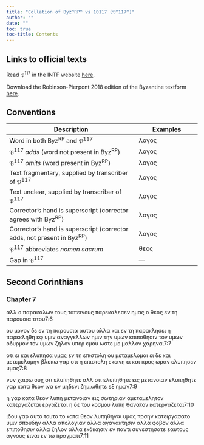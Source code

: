 ```yaml
---
title: "Collation of Byz^RP^ vs 10117 (𝔓^117^)"
author: ""
date: ""
toc: true
toc-title: Contents
---
```


::: {.callout-note appearance="minimal" icon="false" collapse="true"}
# Links to official texts

Read 𝔓^117^ in the INTF website [here](https://ntvmr.uni-muenster.de/manuscript-workspace?docID=10117).

Download the Robinson-Pierpont 2018 edition of the Byzantine textform [here](https://web.archive.org/web/20210413060536/https://byzantinetext.com/wp-content/uploads/2021/03/robinson-pierpont-2018-gnt-edition.pdf).


:::


::: {.callout-note appearance="minimal" icon="false" collapse="true"}
# Conventions

| Description                                                              	| Examples                           	|
|--------------------------------------------------------------------------	|------------------------------------	|
| Word in both Byz^RP^ and 𝔓^117^                                   	| λογος                              	|
| 𝔓^117^ *adds* (word not present in Byz^RP^)                       	| [λογος]{.greek-added}            	|
| 𝔓^117^ *omits* (word present in Byz^RP^)                          	| [λογος]{.greek-omitted}          	|
| Text fragmentary, supplied by transcriber of 𝔓^117^               	| [λογος]{.greek-supplied}         	|
| Text unclear, supplied by transcriber of 𝔓^117^                   	| [λογος]{.unclear}                	|
| Corrector's hand is superscript (corrector agrees with Byz^RP^)          	| [λογος]{.corr}                   	|
| Corrector's hand is superscript (corrector adds, not present in Byz^RP^) 	| [[λογος]{.corr}]{.greek-added} 	|
| 𝔓^117^ abbreviates *nomen sacrum*                                 	| [θεος]{.greek-abbr}            	|
| Gap in 𝔓^117^                                                     	| [―]{.gap}                        	|
:::

## Second Corinthians

### Chapter 7

[αλλ]{.greek-omitted} [ο]{.greek-omitted} [παρακαλων]{.greek-omitted} [τους]{.greek-omitted} [ταπεινους]{.greek-omitted} [παρεκαλεσεν]{.greek-supplied} [ημας]{.greek-supplied} [ο]{.greek-supplied} [θεος]{.greek-abbr} [ε]{.unclear}[ν]{.greek-supplied} [τη]{.greek-supplied} [παρουσια]{.greek-supplied} [τιτου]{.greek-supplied}[7:6]{.aside}

ο[υ]{.unclear} [μ]{.unclear}ονον δ[ε]{.unclear} [εν]{.greek-supplied} [τη]{.greek-supplied} [παρουσια]{.greek-supplied} [α]{.unclear}υτου αλλα κα[ι]{.unclear} [εν]{.unclear} [τη]{.greek-supplied} [παρακλησει]{.greek-supplied} η παρεκ[λη]{.unclear}θη [ε]{.unclear}φ υ[μιν]{.greek-supplied} [αναγγελ]{.greek-supplied}[λ]{.unclear}ων ημιν την υ[μων]{.greek-supplied} [επιποθησιν]{.greek-supplied} τον υμων [οδυρμον]{.greek-supplied} [τον]{.greek-supplied} [υμω]{.greek-supplied}ν ζηλ[ο]{.unclear}ν υπερ [εμου]{.greek-supplied} [ωστε]{.greek-supplied} [με]{.greek-supplied} [μαλλ]{.greek-supplied}[ον]{.unclear} χαρηναι[7:7]{.aside}

[οτι]{.greek-supplied} [ει]{.greek-supplied} [και]{.greek-supplied} [ελυπησα]{.greek-supplied} [υμ]{.greek-supplied}[ας]{.unclear} [ε]{.unclear}[ν]{.greek-supplied} τη επι[στολη]{.greek-supplied} [ου]{.greek-supplied} [μεταμελομ]{.greek-supplied}[α]{.unclear}ι ει [δε]{.greek-added} [και]{.greek-supplied} [μετεμελομην]{.greek-supplied} [βλ]{.greek-supplied}[ε]{.unclear}πω [γαρ]{.greek-omitted} οτι [η]{.unclear} [επιστολη]{.greek-omitted} [εκεινη]{.greek-omitted} [ει]{.greek-omitted} [και]{.greek-omitted} [προς]{.greek-omitted} [ωραν]{.greek-omitted} [ελυπησεν]{.greek-omitted} [υμας]{.greek-omitted}[7:8]{.aside}

[νυν]{.greek-omitted} [χαιρω]{.greek-omitted} [ουχ]{.greek-omitted} [οτι]{.greek-omitted} [ελυπηθητε]{.greek-omitted} [αλλ]{.greek-omitted} [οτι]{.greek-omitted} [ελ]{.greek-supplied}υπηθ[ητε]{.greek-supplied} [εις]{.greek-supplied} [μετανοιαν]{.greek-supplied} [ελυ]{.greek-supplied}[πη]{.greek-supplied}θητε γαρ [κα]{.unclear}τ[α]{.unclear} [θεον]{.greek-abbr} [ινα]{.greek-supplied} [εν]{.greek-supplied} [μηδενι]{.greek-supplied} [ζ]{.unclear}ημιωθη[τ]{.unclear}ε [ε]{.unclear}ξ η[μων]{.greek-supplied}[7:9]{.aside}

[η]{.greek-supplied} [γαρ]{.greek-supplied} [κατα]{.greek-supplied} [θεον]{.greek-abbr} λυπη μ[ε]{.unclear}τ[α]{.unclear}ν[ο]{.unclear}[ιαν]{.greek-supplied} [εις]{.greek-supplied} [σωτηριαν]{.greek-supplied} αμεταμελη[τ]{.unclear}ον [κατεργαζεται]{.greek-omitted} [[ε]{.unclear}[ργαζεται]{.greek-supplied}]{.greek-added} [η]{.greek-supplied} [δε]{.greek-supplied} του κοσμο[υ]{.unclear} [λυ]{.unclear}[πη]{.greek-supplied} [θανατον]{.greek-supplied} [κατεργα]{.greek-supplied}ζεται[7:10]{.aside}

ιδ[ου]{.greek-supplied} [γαρ]{.greek-supplied} [αυτο]{.greek-supplied} [τουτο]{.greek-supplied} [το]{.greek-supplied} [κατα]{.greek-supplied} [θεον]{.greek-abbr} λ[υπ]{.unclear}ηθ[ηναι]{.greek-supplied} [υμας]{.greek-omitted} [ποσην]{.greek-supplied} [κατειρ]{.greek-supplied}γασατο [υμιν]{.greek-supplied} [σπουδην]{.greek-supplied} [αλλα]{.greek-supplied} [απο]{.greek-supplied}[λ]{.unclear}ογιαν [α]{.unclear}[λλα]{.greek-supplied} [αγανακτησιν]{.greek-supplied} [αλλα]{.greek-supplied} [φ]{.greek-supplied}[ο]{.unclear}βον α[λλα]{.greek-supplied} [επιποθησιν]{.greek-supplied} [αλλα]{.greek-supplied} [ζηλον]{.greek-omitted} [αλλα]{.greek-omitted} [εκδικησιν]{.greek-omitted} [εν]{.greek-omitted} [παντι]{.greek-omitted} [συνεστησατε]{.greek-omitted} [εαυτους]{.greek-omitted} [αγνους]{.greek-omitted} [ειναι]{.greek-omitted} [εν]{.greek-omitted} [τω]{.greek-omitted} [πραγματι]{.greek-omitted}[7:11]{.aside}

